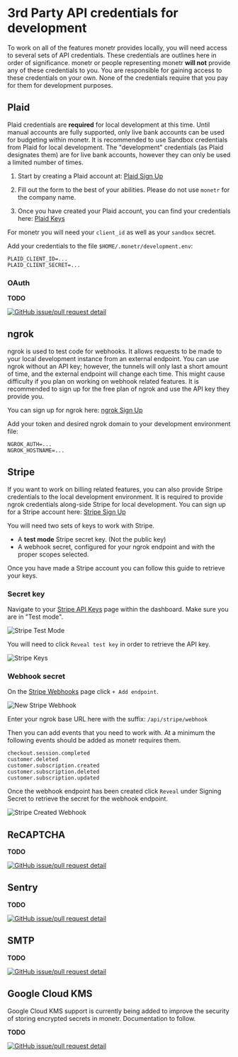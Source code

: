 # 3rd Party API credentials for development

To work on all of the features monetr provides locally, you will need access to several sets of API credentials. These
credentials are outlines here in order of significance. monetr or people representing monetr **will not** provide any of
these credentials to you. You are responsible for gaining access to these credentials on your own. None of the
credentials require that you pay for them for development purposes.

## Plaid

Plaid credentials are **required** for local development at this time. Until manual accounts are fully supported, only
live bank accounts can be used for budgeting within monetr. It is recommended to use Sandbox credentials from Plaid for
local development. The "development" credentials (as Plaid designates them) are for live bank accounts, however they can
only be used a limited number of times.

1. Start by creating a Plaid account at: [Plaid Sign Up](https://dashboard.plaid.com/signup)

2. Fill out the form to the best of your abilities. Please do not use `monetr` for the company name.

3. Once you have created your Plaid account, you can find your credentials
   here: [Plaid Keys](https://dashboard.plaid.com/team/keys)

For monetr you will need your `client_id` as well as your `sandbox` secret.

Add your credentials to the file `$HOME/.monetr/development.env`:

```env filename="$HOME/.monetr/development.env"
PLAID_CLIENT_ID=...
PLAID_CLIENT_SECRET=...
```

### OAuth

**TODO**

[![GitHub issue/pull request detail](https://img.shields.io/badge/dynamic/json?url=https%3A%2F%2Fapi.github.com%2Frepos%2Fmonetr%2Fmonetr%2Fissues%2F806&query=%24.title&logo=github&label=docs)](https://github.com/monetr/monetr/issues/806)

## ngrok

ngrok is used to test code for webhooks. It allows requests to be made to your local development instance from an
external endpoint. You can use ngrok without an API key; however, the tunnels will only last a short amount of time, and
the external endpoint will change each time. This might cause difficulty if you plan on working on webhook related
features. It is recommended to sign up for the free plan of ngrok and use the API key they provide you.

You can sign up for ngrok here: [ngrok Sign Up](https://dashboard.ngrok.com/signup)

Add your token and desired ngrok domain to your development environment file:

```env filename="$HOME/.monetr/development.env"
NGROK_AUTH=...
NGROK_HOSTNAME=...
```

## Stripe

If you want to work on billing related features, you can also provide Stripe credentials to the local development
environment. It is required to provide ngrok credentials along-side Stripe for local development. You can sign up for a
Stripe account here: [Stripe Sign Up](https://dashboard.stripe.com/register)

You will need two sets of keys to work with Stripe.

- A **test mode** Stripe secret key. (Not the public key)
- A webhook secret, configured for your ngrok endpoint and with the proper scopes selected.

Once you have made a Stripe account you can follow this guide to retrieve your keys.

### Secret key

Navigate to your [Stripe API Keys](https://dashboard.stripe.com/test/apikeys) page within the dashboard. Make sure you
are in
"Test mode".

![Stripe Test Mode](./assets/stripe_test_mode.png)

You will need to click `Reveal test key` in order to retrieve the API key.

![Stripe Keys](./assets/stripe_keys.png)

### Webhook secret

On the [Stripe Webhooks](https://dashboard.stripe.com/test/webhooks) page click `+ Add endpoint`.

![New Stripe Webhook](./assets/stripe_new_webhook.png)

Enter your ngrok base URL here with the suffix: `/api/stripe/webhook`

Then you can add events that you need to work with. At a minimum the following events should be added as monetr requires
them.

```text filename="Stripe Webhook Events"
checkout.session.completed
customer.deleted
customer.subscription.created
customer.subscription.deleted
customer.subscription.updated
```

Once the webhook endpoint has been created click `Reveal` under Signing Secret to retrieve the secret for the webhook
endpoint.

![Stripe Created Webhook](./assets/stripe_created_webhook.png)

## ReCAPTCHA

**TODO**

[![GitHub issue/pull request detail](https://img.shields.io/github/issues/detail/state/monetr/monetr/805?label=%23805%20-%20docs%3A%20Document%20ReCAPTCHA%20credentials.&logo=github)](https://github.com/monetr/monetr/issues/805)

## Sentry

**TODO**

[![GitHub issue/pull request detail](https://img.shields.io/github/issues/detail/state/monetr/monetr/856?label=%23856%20-%20docs%3A%20Document%20Sentry%20credentials.&logo=github)](https://github.com/monetr/monetr/issues/856)

## SMTP

**TODO**

[![GitHub issue/pull request detail](https://img.shields.io/github/issues/detail/state/monetr/monetr/857?label=%23857%20-%20docs%3A%20Document%20SMTP%20credentials.&logo=github)](https://github.com/monetr/monetr/issues/857)

## Google Cloud KMS

Google Cloud KMS support is currently being added to improve the security of storing encrypted secrets in monetr.
Documentation to follow.

**TODO**

[![GitHub issue/pull request detail](https://img.shields.io/github/issues/detail/state/monetr/monetr/936?label=%23936%20-%20docs%3A%20Document%20Google%20Cloud%20KMS%20credentials&logo=github)](https://github.com/monetr/monetr/issues/857)
